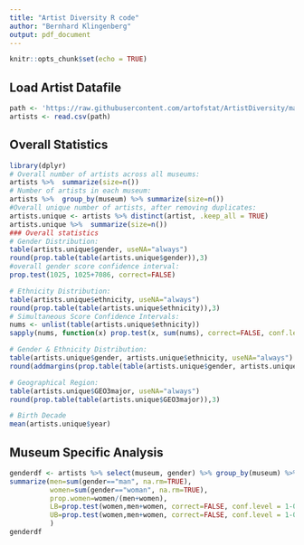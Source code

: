 ```yaml
---
title: "Artist Diversity R code"
author: "Bernhard Klingenberg"
output: pdf_document
---
```


```r
knitr::opts_chunk$set(echo = TRUE)
```

## Load Artist Datafile
```r
path <- 'https://raw.githubusercontent.com/artofstat/ArtistDiversity/master/artistdata.csv'
artists <- read.csv(path)
```

## Overall Statistics
```r
library(dplyr)
# Overall number of artists across all museums:
artists %>%  summarize(size=n()) 
# Number of artists in each museum: 
artists %>%  group_by(museum) %>% summarize(size=n()) 
#Overall unique number of artists, after removing duplicates:
artists.unique <- artists %>% distinct(artist, .keep_all = TRUE)
artists.unique %>%  summarize(size=n()) 
### Overall statistics
# Gender Distribution:
table(artists.unique$gender, useNA="always")
round(prop.table(table(artists.unique$gender)),3)
#overall gender score confidence interval:
prop.test(1025, 1025+7086, correct=FALSE)

# Ethnicity Distribution:
table(artists.unique$ethnicity, useNA="always")
round(prop.table(table(artists.unique$ethnicity)),3)
# Simultaneous Score Confidence Intervals:
nums <- unlist(table(artists.unique$ethnicity))
sapply(nums, function(x) prop.test(x, sum(nums), correct=FALSE, conf.level = 1-0.05/5)$conf.int)

# Gender & Ethnicity Distribution:
table(artists.unique$gender, artists.unique$ethnicity, useNA="always")
round(addmargins(prop.table(table(artists.unique$gender, artists.unique$ethnicity))),3)

# Geographical Region:
table(artists.unique$GEO3major, useNA="always")
round(prop.table(table(artists.unique$GEO3major)),3)

# Birth Decade
mean(artists.unique$year)
```

## Museum Specific Analysis
```r
genderdf <- artists %>% select(museum, gender) %>% group_by(museum) %>% 
summarize(men=sum(gender=="man", na.rm=TRUE), 
          women=sum(gender=="woman", na.rm=TRUE), 
          prop.women=women/(men+women), 
          LB=prop.test(women,men+women, correct=FALSE, conf.level = 1-0.05/18)$conf.int[1], 
          UB=prop.test(women,men+women, correct=FALSE, conf.level = 1-0.05/18)$conf.int[2]
          )
genderdf
```



